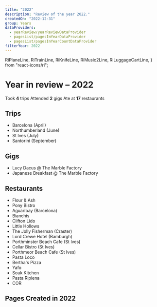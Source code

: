 ```yaml
---
title: "2022"
description: "Review of the year 2022."
createdOn: "2022-12-31"
group: Years
dataProviders:
  - yearReview/yearReviewDataProvider
  - pagesList/pagesInYearDataProvider
  - pagesList/pagesInYearCountDataProvider
filterYear: 2022
---
```


  RiPlaneLine,
  RiTrainLine,
  RiKnifeLine,
  RiMusic2Line,
  RiLuggageCartLine,
} from "react-icons/ri";

# Year in review – 2022

<CountTiles showChange={false}>
  <Tile>
    <Icon component={RiLuggageCartLine} /> Took <strong>4</strong> trips
  </Tile>
  <Tile>
    <Icon component={RiMusic2Line} /> Attended <strong>2</strong> gigs
  </Tile>
  <Tile>
    <Icon component={RiKnifeLine} /> Ate at <strong>17</strong> restaurants
  </Tile>
</CountTiles>

## Trips

- <Icon component={RiPlaneLine} /> Barcelona (April)
- <Icon component={RiTrainLine} /> Northumberland (June)
- <Icon component={RiTrainLine} /> St Ives (July)
- <Icon component={RiPlaneLine} /> Santorini (September)

## Gigs

- Lucy Dacus @ The Marble Factory
- Japanese Breakfast @ The Marble Factory

## Restaurants

- Flour & Ash
- Pony Bistro
- Aguaribay (Barcelona)
- Bianchis
- Clifton Lido
- Little Hollows
- The Jolly Fisherman (Craster)
- Lord Crewe Hotel (Bamburgh)
- Porthminster Beach Cafe (St Ives)
- Cellar Bistro (St Ives)
- Porthmeor Beach Cafe (St Ives)
- Pasta Loco
- Bertha's Pizza
- Yafo
- Souk Kitchen
- Pasta Ripiena
- COR

## Pages Created in 2022

<PagesList withIndex={true} />
